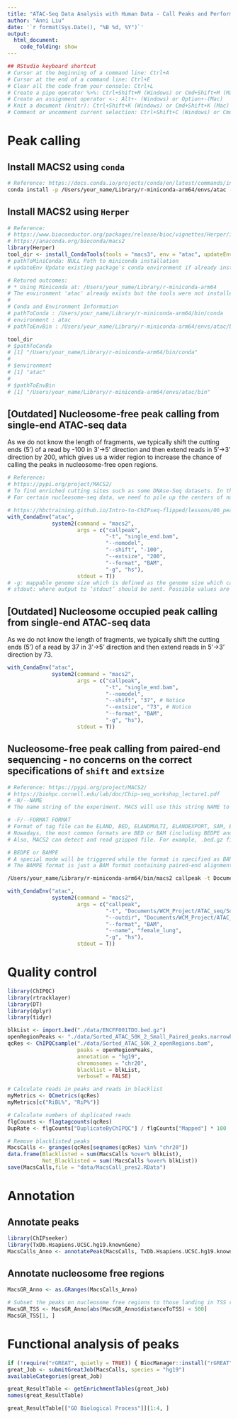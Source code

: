 ```yaml
---
title: "ATAC-Seq Data Analysis with Human Data - Call Peaks and Perform Quality Control"
author: "Anni Liu"
date: '`r format(Sys.Date(), "%B %d, %Y")`'
output: 
  html_document:
    code_folding: show
---
```


```r
## RStudio keyboard shortcut
# Cursor at the beginning of a command line: Ctrl+A
# Cursor at the end of a command line: Ctrl+E
# Clear all the code from your console: Ctrl+L
# Create a pipe operator %>%: Ctrl+Shift+M (Windows) or Cmd+Shift+M (Mac)
# Create an assignment operator <-: Alt+- (Windows) or Option+-(Mac) 
# Knit a document (knitr): Ctrl+Shift+K (Windows) or Cmd+Shift+K (Mac)
# Comment or uncomment current selection: Ctrl+Shift+C (Windows) or Cmd+Shift+C (Mac)
```

# Peak calling
## Install MACS2 using `conda`
```bash
# Reference: https://docs.conda.io/projects/conda/en/latest/commands/install.html
conda install -p /Users/your_name/Library/r-miniconda-arm64/envs/atac -c "bioconda/label/cf201901" macs2
```

## Install MACS2 using `Herper`
```r
# Reference: 
# https://www.bioconductor.org/packages/release/bioc/vignettes/Herper/inst/doc/QuickStart.html
# https://anaconda.org/bioconda/macs2
library(Herper)
tool_dir <- install_CondaTools(tools = "macs3", env = "atac", updateEnv = TRUE)
# pathToMiniConda: NULL Path to miniconda installation
# updateEnv	Update existing package's conda environment if already installed.

# Retured outcomes:
# * Using Miniconda at: /Users/your_name/Library/r-miniconda-arm64
# The environment 'atac' already exists but the tools were not installed because the 'updateEnv' argument was set to FALSE. 
# 
# Conda and Environment Information
# pathToConda : /Users/your_name/Library/r-miniconda-arm64/bin/conda
# environment : atac
# pathToEnvBin : /Users/your_name/Library/r-miniconda-arm64/envs/atac/bin

tool_dir
# $pathToConda
# [1] "/Users/your_name/Library/r-miniconda-arm64/bin/conda"
# 
# $environment
# [1] "atac"
# 
# $pathToEnvBin
# [1] "/Users/your_name/Library/r-miniconda-arm64/envs/atac/bin"
```

## [Outdated] Nucleosome-free peak calling from single-end ATAC-seq data
As we do not know the length of fragments, we typically shift the cutting ends (5') of a read by -100 in 3'->5' direction and then extend reads in 5'->3' direction by 200, which gives us a wider region to increase the chance of calling the peaks in nucleosome-free open regions.
```r
# Reference: 
# https://pypi.org/project/MACS2/
# To find enriched cutting sites such as some DNAse-Seq datasets. In this case, all 5' ends of sequenced reads should be extended in both directions to smooth the pileup signals. If the wanted smoothing window is 200bps, then use --nomodel --shift -100 --extsize 200.
# For certain nucleosome-seq data, we need to pile up the centers of nucleosomes using a half-nucleosome size for wavelet analysis (e.g. NPS algorithm). Since the DNA wrapped on nucleosome is about 147bps, this option can be used: --nomodel --shift 37 --extsize 73.

# https://hbctraining.github.io/Intro-to-ChIPseq-flipped/lessons/06_peak_calling_macs.html
with_CondaEnv("atac",
              system2(command = "macs2",
                      args = c("callpeak",
                               "-t", "single_end.bam",
                               "--nomodel",
                               "--shift", "-100",
                               "--extsize", "200",
                               "--format", "BAM",
                               "-g", "hs"),
                      stdout = T))
# -g: mappable genome size which is defined as the genome size which can be sequenced; some precompiled values provided. The default hs -- 2.7e9 is recommended for human genome. Here are all precompiled parameters for effective genome size: hs: 2.7e9 | mm: 1.87e9 | ce: 9e7 | dm: 1.2e8
# stdout: where output to ‘stdout’ should be sent. Possible values are "", to the R console (the default), NULL or FALSE (discard output), TRUE (capture the output in a character vector) or a character string naming a file.
```

## [Outdated] Nucleosome occupied peak calling from single-end ATAC-seq data
As we do not know the length of fragments, we typically shift the cutting ends (5') of a read by 37 in 3'->5' direction and then extend reads in 5'->3' direction by 73.
```r
with_CondaEnv("atac",
              system2(command = "macs2", 
                      args = c("callpeak", 
                               "-t", "single_end.bam",
                               "--nomodel",
                               "--shift", "37", # Notice
                               "--extsize", "73", # Notice
                               "--format", "BAM",
                               "-g", "hs"),
                      stdout = T))
```

## Nucleosome-free peak calling from paired-end sequencing - no concerns on the correct specifications of `shift` and `extsize`
```bash
# Reference: https://pypi.org/project/MACS2/
# https://biohpc.cornell.edu/lab/doc/Chip-seq_workshop_lecture1.pdf
# -N/--NAME
# The name string of the experiment. MACS will use this string NAME to create output files like NAME_peaks.xls, NAME_negative_peaks.xls, NAME_peaks.bed , NAME_summits.bed, NAME_model.r and so on. So please avoid any confliction between these filenames and your existing files.

# -F/--FORMAT FORMAT
# Format of tag file can be ELAND, BED, ELANDMULTI, ELANDEXPORT, SAM, BAM, BOWTIE, BAMPE, or BEDPE. Default is AUTO which will allow MACS to decide the format automatically. AUTO is also useful when you combine different formats of files. Note that MACS can't detect BAMPE or BEDPE format with AUTO, and you have to implicitly specify the format for BAMPE and BEDPE.
# Nowadays, the most common formats are BED or BAM (including BEDPE and BAMPE). Our recommendation is to convert your data to BED or BAM first.
# Also, MACS2 can detect and read gzipped file. For example, .bed.gz file can be directly used without being uncompressed with --format BED.

# BEDPE or BAMPE
# A special mode will be triggered while the format is specified as BAMPE or BEDPE. In this way, MACS2 will process the BAM or BED files as paired-end data. Instead of building a bimodal distribution of plus and minus strand reads to predict fragment size, MACS2 will use actual insert sizes of pairs of reads to build fragment pileup.
# The BAMPE format is just a BAM format containing paired-end alignment information, such as those from BWA or BOWTIE.

/Users/your_name/Library/r-miniconda-arm64/bin/macs2 callpeak -t Documents/WCM_Project/ATAC_seq/Sorted_ATAC_female_lung_bowtie2_chr1X_free.bam --outdir Documents/WCM_Project/ATAC_seq/Sorted_ATAC_female_lung_bowtie2_chr1X_free_narrowpeak --format BAMPE --name female_lung -g hs
```


```r
with_CondaEnv("atac",
              system2(command = "macs2",
                      args = c("callpeak",
                               "-t", "Documents/WCM_Project/ATAC_seq/Sorted_ATAC_female_lung_bowtie2_chr1X_free.bam", # Nucleosome-free open region BMA file
                               "--outdir", "Documents/WCM_Project/ATAC_seq/Sorted_ATAC_female_lung_bowtie2_chr1X_free_narrowpeak/",
                               "--format", "BAM",
                               "--name", "female_lung",
                               "-g", "hs"),
                      stdout = T))
```

# Quality control
```r
library(ChIPQC)
library(rtracklayer)
library(DT)
library(dplyr)
library(tidyr)

blkList <- import.bed("./data/ENCFF001TDO.bed.gz")
openRegionPeaks <- "./data/Sorted_ATAC_50K_2_Small_Paired_peaks.narrowPeak/Sorted_ATAC_50K_2_Small_Paired_peaks.narrowPeak"
qcRes <- ChIPQCsample("./data/Sorted_ATAC_50K_2_openRegions.bam",
                      peaks = openRegionPeaks,
                      annotation = "hg19",
                      chromosomes = "chr20",
                      blacklist = blkList,
                      verboseT = FALSE)
```

```r
# Calculate reads in peaks and reads in blacklist
myMetrics <- QCmetrics(qcRes)
myMetrics[c("RiBL%", "RiP%")]

# Calculate numbers of duplicated reads 
flgCounts <- flagtagcounts(qcRes)
DupRate <- flgCounts["DuplicateByChIPQC"] / flgCounts["Mapped"] * 100
```

```r
# Remove blacklisted peaks
MacsCalls <- granges(qcRes[seqnames(qcRes) %in% "chr20"])
data.frame(Blacklisted = sum(MacsCalls %over% blkList),
           Not_Blacklisted = sum(!MacsCalls %over% blkList))
save(MacsCalls,file = "data/MacsCall_pres2.RData")
```

# Annotation
## Annotate peaks
```r
library(ChIPseeker)
library(TxDb.Hsapiens.UCSC.hg19.knownGene)
MacsCalls_Anno <- annotatePeak(MacsCalls, TxDb.Hsapiens.UCSC.hg19.knownGene)
```

## Annotate nucleosome free regions
```r
MacsGR_Anno <- as.GRanges(MacsCalls_Anno)

# Subset the peaks on nucleosome free regions to those landing in TSS regions (+/-500)
MacsGR_TSS <- MacsGR_Anno[abs(MacsGR_Anno$distanceToTSS) < 500]
MacsGR_TSS[1, ]
```

# Functional analysis of peaks
```r
if (!require("rGREAT", quietly = TRUE)) { BiocManager::install("rGREAT"); library(rGREAT) } else { library(rGREAT) }
great_Job <- submitGreatJob(MacsCalls, species = "hg19")
availableCategories(great_Job)

great_ResultTable <- getEnrichmentTables(great_Job)
names(great_ResultTable)

great_ResultTable[["GO Biological Process"]][1:4, ]
```
